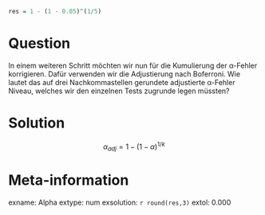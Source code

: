```r

res = 1 - (1 - 0.05)^(1/5)

```



Question 
======== 

In einem weiteren Schritt möchten wir nun für die Kumulierung der α-Fehler korrigieren. Dafür verwenden wir die Adjustierung nach Boferroni. Wie lautet das auf drei Nachkommastellen gerundete adjustierte α-Fehler Niveau, welches wir den einzelnen Tests zugrunde legen müssten? 


Solution
========

$$ α_{adj} = 1 − (1 − α)^{1/k} $$


Meta-information
================
exname: Alpha
extype: num
exsolution: `r round(res,3)`
extol: 0.000

